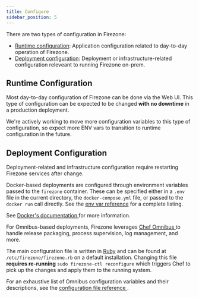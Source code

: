 ```yaml
---
title: Configure
sidebar_position: 5
---
```


There are two types of configuration in Firezone:

* [Runtime configuration](#runtime-configuration): Application configuration
  related to day-to-day operation of Firezone.
* [Deployment configuration](#deployment-configuration): Deployment or
  infrastructure-related configuration releveant to running Firezone on-prem.

## Runtime Configuration

Most day-to-day configuration of Firezone can be done via the Web UI.
This type of configuration can be expected to be changed **with no downtime**
in a production deployment.

We're actively working to move more configuration variables to
this type of configuration, so expect more ENV vars to transition to runtime
configuration in the future.

## Deployment Configuration

Deployment-related and infrastructure configuration require restarting Firezone
services after change.

<Tabs>
<TabItem value="docker" label="Docker" default>

Docker-based deployments are configured through environment
variables passed to the `firezone` container. These can be
specified either in a `.env` file in the current directory,
the `docker-compose.yml` file, or passed to the `docker run`
call directly. See the [env var reference](../../reference/env-vars)
for a complete listing.

See [Docker's documentation
](https://docs.docker.com/compose/envvars-precedence/) for more information.

</TabItem>
<TabItem value="omnibus" label="Omnibus">

For Omnibus-based deployments, Firezone leverages [Chef Omnibus
](https://github.com/chef/omnibus) to handle release packaging, process
supervision, log management, and more.

The main configuration file is written in [Ruby](https://ruby-lang.org) and can
be found at `/etc/firezone/firezone.rb` on a default installation.
Changing this file **requires re-running** `sudo firezone-ctl reconfigure`
which triggers Chef to pick up the changes and apply them to the running
system.

For an exhaustive list of Omnibus configuration variables and their
descriptions, see the [configuration file reference
](../../reference/configuration-file).

</TabItem>
</Tabs>
